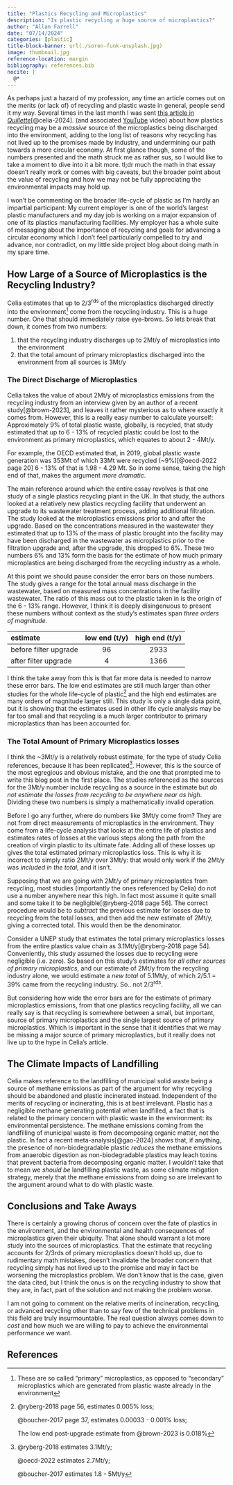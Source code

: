 ```yaml
---
title: "Plastics Recycling and Microplastics"
description: "Is plastic recycling a huge source of microplastics?"
author: "Allan Farrell"
date: "07/14/2024"
categories: [plastic]
title-block-banner: url(./soren-funk-unsplash.jpg)
image: thumbnail.jpg
reference-location: margin
bibliography: references.bib
nocite: |
  @*
---
```


As perhaps just a hazard of my profession, any time an article comes out on the merits (or lack of) of recycling and plastic waste in general, people send it my way. Several times in the last month I was sent [this article in *Quillette*](https://quillette.com/2024/06/17/recycling-plastic-is-a-dangerous-waste-of-time-microplastics-health/)[@celia-2024]. (and associated [YouTube](https://www.youtube.com/watch?v=cJpkRSSM_OQ) video) about how plastics recycling may be a *massive* source of the microplastics being discharged into the environment, adding to the long list of reasons why recycling has not lived up to the promises made by industry, and undermining our path towards a more circular economy. At first glance though, some of the numbers presented and the math struck me as rather sus, so I would like to take a moment to dive into it a bit more. tl;dr much the math in that essay doesn't really work or comes with big caveats, but the broader point about the value of recycling and how we may not be fully appreciating the environmental impacts may hold up.

::: {.callout-note}
I won't be commenting on the broader life-cycle of plastic as I'm hardly an impartial participant: My current employer is one of the world's largest plastic manufacturers and my day job is working on a major expansion of one of its plastics manufacturing facilities. My employer has a whole suite of messaging about the importance of recycling and goals for advancing a circular economy which I don't feel particularly compelled to try and advance, nor contradict, on my little side project blog about doing math in my spare time. 
:::

## How Large of a Source of Microplastics is the Recycling Industry?

Celia estimates that up to 2/3<sup>rds</sup> of the microplastics discharged directly into the environment[^2] come from the recycling industry. This is a huge number. One that should immediately raise eye-brows. So lets break that down, it comes from two numbers:

1. that the recycling industry discharges up to 2Mt/y of microplastics into the environment
2. that the total amount of primary microplastics discharged into the environment from all sources is 3Mt/y

[^2]: These are so called "primary" microplastics, as opposed to "secondary" microplastics which are generated from plastic waste already in the environment

### The Direct Discharge of Microplastics

Celia takes the value of about 2Mt/y of microplastics emissions from the recycling industry from an interview given by an author of a recent study[@brown-2023], and leaves it rather mysterious as to where exactly it comes from. However, this is a really easy number to calculate yourself: Approximately 9% of total plastic waste, globally, is recycled, that study estimated that up to 6 - 13% of recycled plastic could be lost to the environment as primary microplastics, which equates to about 2 - 4Mt/y.

For example, the OECD estimated that, in 2019, global plastic waste generation was 353Mt of which 33Mt were recycled (~9%)[@oecd-2022 page 20] 6 - 13% of that is 1.98 - 4.29 Mt. So in some sense, taking the high end of that, makes the argument *more dramatic*.

The main reference around which the entire essay revolves is that one study of a single plastics recycling plant in the UK. In that study, the authors looked at a relatively new plastics recycling facility that underwent an upgrade to its wastewater treatment process, adding additional filtration. The study looked at the microplastics emissions prior to and after the upgrade. Based on the concentrations measured in the wastewater they estimated that up to 13% of the mass of plastic brought into the facility may have been discharged in the wastewater as microplastics prior to the filtration upgrade and, after the upgrade, this dropped to 6%. These two numbers 6% and 13% form the basis for the estimate of how much primary microplastics are being discharged from the recycling industry as a whole.

At this point we should pause consider the error bars on those numbers. The study gives a range for the total annual mass discharge in the wastewater, based on measured mass concentrations in the facility wastewater. The ratio of this mass out to the plastic taken in is the origin of the 6 - 13% range. However, I think it is deeply disingenuous to present these numbers without context as the study's estimates span *three orders of magnitude*.

| estimate              | low end (t/y) | high end (t/y) |
|:----------------------|:-------------:|:--------------:|
| before filter upgrade | 96            | 2933           |
| after filter upgrade  | 4             | 1366           |

I think the take away from this is that far more data is needed to narrow these error bars. The low end estimates are still much larger than other studies for the whole life-cycle of plastic[^5] and the high end estimates are many orders of magnitude larger still. This study is only a single data point, but it is showing that the estimates used in other life cycle analysis may be far too small and that recycling is a much larger contributor to primary microplastics than has been accounted for.

[^5]: @ryberg-2018 page 56, estimates 0.005% loss;
    
    @boucher-2017 page 37, estimates 0.00033 - 0.001% loss;
    
    The low end post-upgrade estimate from @brown-2023 is 0.018%

### The Total Amount of Primary Microplastics losses

I think the ~3Mt/y is a relatively robust estimate, for the type of study Celia references, because it has been replicated[^6]. However, this is the source of the most egregious and obvious mistake, and the one that prompted me to write this blog post in the first place. The studies referenced as the sources for the 3Mt/y number include recycling as a source in the estimate but *do not estimate the losses from recycling to be anywhere near as high*. Dividing these two numbers is simply a mathematically invalid operation.

[^6]: @ryberg-2018 estimates 3.1Mt/y;
    
    @oecd-2022 estimates 2.7Mt/y;
    
    @boucher-2017 estimates 1.8 - 5Mt/y

Before I go any further, where do numbers like 3Mt/y come from? They are not from direct measurements of microplastics in the environment. They come from a life-cycle analysis that looks at the entire life of plastics and estimates rates of losses at the various steps along the path from the creation of virgin plastic to its ultimate fate. Adding all of these losses up gives the total estimated primary microplastics loss. This is why it is incorrect to simply ratio 2Mt/y over 3Mt/y: that would only work if the 2Mt/y was *included in the total*, and it isn't.

Supposing that we are going with 2Mt/y of primary microplastics from recycling, most studies (importantly the ones referenced by Celia) do not use a number anywhere near this high. In fact most assume it quite small and some take it to be negligible[@ryberg-2018 page 56]. The correct procedure would be to *subtract* the previous estimate for losses due to recycling from the total losses, and then add the new estimate of 2Mt/y, giving a corrected total. This would then be the denominator.

Consider a UNEP study that estimates the total primary microplastics losses from the entire plastics value chain as 3.1Mt/y[@ryberg-2018 page 54]. Conveniently, this study assumed the losses due to recycling were negligible (i.e. zero). So based on this study's estimates for *all other sources of primary microplastics*, and our estimate of 2Mt/y from the recycling industry alone, we would estimate a *new total* of 5.1Mt/y, of which 2/5.1 = 39% came from the recycling industry. So.. not 2/3<sup>rds</sup>.

But considering how wide the error bars are for the estimate of primary microplastics emissions, from that one plastics recycling facility, all we can really say is that recycling is somewhere between a small, but important, source of primary microplastics and the single largest source of primary microplastics. Which is important in the sense that it identifies that we may be missing a major source of primary microplastics, but it really does not live up to the hype in Celia's article.

## The Climate Impacts of Landfilling

Celia makes reference to the landfilling of municipal solid waste being a source of methane emissions as part of the argument for why recycling should be abandoned and plastic incinerated instead. Independent of the merits of recycling or incinerating, this is at best irrelevant. Plastic has a negligible methane generating potential when landfilled, a fact that is related to the primary concern with plastic waste in the environment: its environmental persistence. The methane emissions coming from the landfilling of municipal waste is from decomposing organic matter, not the plastic. In fact a recent meta-analysis[@gao-2024] shows that, if anything, the presence of non-biodegradable plastic *reduces* the methane emissions from anaerobic digestion as non-biodegradable plastics may leach toxins that prevent bacteria from decomposing organic matter. I wouldn't take that to mean we *should be* landfilling plastic waste, as some climate mitigation strategy, merely that the methane emissions from doing so are irrelevant to the argument around what to do with plastic waste.

## Conclusions and Take Aways

There is certainly a growing chorus of concern over the fate of plastics in the environment, and the environmental and health consequences of microplastics given their ubiquity. That alone should warrant a lot more study into the sources of microplastics. That the estimate that recycling accounts for 2/3rds of primary microplastics doesn't hold up, due to rudimentary math mistakes, doesn't invalidate the broader concern that recycling simply has not lived up to the promise and may in fact be worsening the microplastics problem. We don't know that is the case, given the data cited, but I think the onus is on the recycling industry to show that they are, in fact, part of the solution and not making the problem worse.

I am not going to comment on the relative merits of incineration, recycling, or advanced recycling other than to say few of the technical problems in this field are truly insurmountable. The real question always comes down to *cost* and how much we are willing to pay to achieve the environmental performance we want.


## References
::: {#refs}
:::

